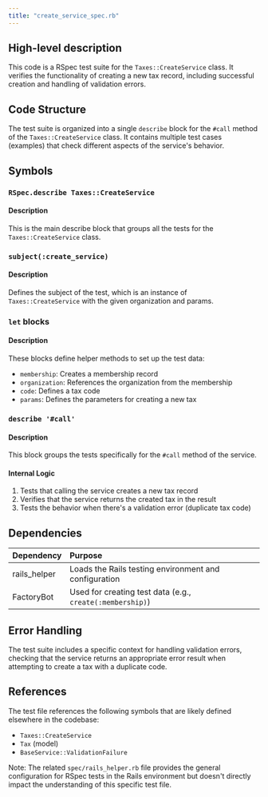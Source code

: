```yaml
---
title: "create_service_spec.rb"
---
```


## High-level description
This code is a RSpec test suite for the `Taxes::CreateService` class. It verifies the functionality of creating a new tax record, including successful creation and handling of validation errors.

## Code Structure
The test suite is organized into a single `describe` block for the `#call` method of the `Taxes::CreateService` class. It contains multiple test cases (examples) that check different aspects of the service's behavior.

## Symbols

### `RSpec.describe Taxes::CreateService`
#### Description
This is the main describe block that groups all the tests for the `Taxes::CreateService` class.

### `subject(:create_service)`
#### Description
Defines the subject of the test, which is an instance of `Taxes::CreateService` with the given organization and params.

### `let` blocks
#### Description
These blocks define helper methods to set up the test data:
- `membership`: Creates a membership record
- `organization`: References the organization from the membership
- `code`: Defines a tax code
- `params`: Defines the parameters for creating a new tax

### `describe '#call'`
#### Description
This block groups the tests specifically for the `#call` method of the service.

#### Internal Logic
1. Tests that calling the service creates a new tax record
2. Verifies that the service returns the created tax in the result
3. Tests the behavior when there's a validation error (duplicate tax code)

## Dependencies
| Dependency | Purpose |
|:-----------|:--------|
| rails_helper | Loads the Rails testing environment and configuration |
| FactoryBot | Used for creating test data (e.g., `create(:membership)`) |

## Error Handling
The test suite includes a specific context for handling validation errors, checking that the service returns an appropriate error result when attempting to create a tax with a duplicate code.

## References
The test file references the following symbols that are likely defined elsewhere in the codebase:
- `Taxes::CreateService`
- `Tax` (model)
- `BaseService::ValidationFailure`

Note: The related `spec/rails_helper.rb` file provides the general configuration for RSpec tests in the Rails environment but doesn't directly impact the understanding of this specific test file.